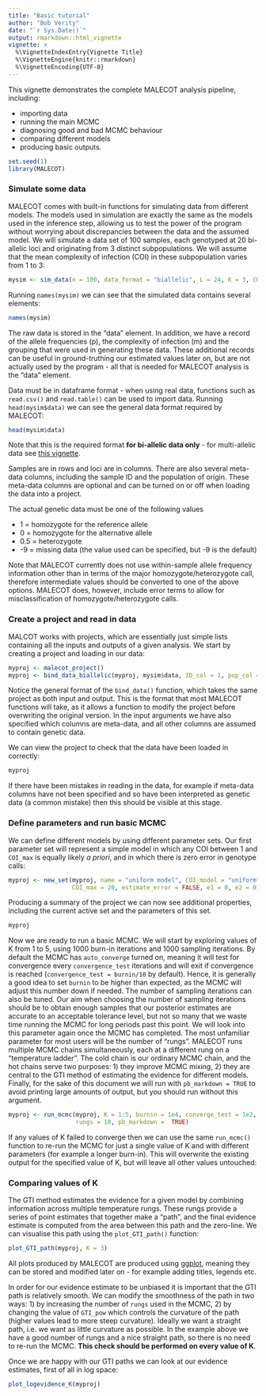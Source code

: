 ```yaml
---
title: "Basic tutorial"
author: "Bob Verity"
date: "`r Sys.Date()`"
output: rmarkdown::html_vignette
vignette: >
  %\VignetteIndexEntry{Vignette Title}
  %\VignetteEngine{knitr::rmarkdown}
  %\VignetteEncoding{UTF-8}
---
```


This vignette demonstrates the complete MALECOT analysis pipeline, including:

* importing data
* running the main MCMC
* diagnosing good and bad MCMC behaviour
* comparing different models
* producing basic outputs.

```r
set.seed(1)
library(MALECOT)
```

### Simulate some data

MALECOT comes with built-in functions for simulating data from different models. The models used in simulation are exactly the same as the models used in the inference step, allowing us to test the power of the program without worrying about discrepancies between the data and the assumed model. We will simulate a data set of 100 samples, each genotyped at 20 bi-allelic loci and originating from 3 distinct subpopulations. We will assume that the mean complexity of infection (COI) in these subpopulation varies from 1 to 3:

```r
mysim <- sim_data(n = 100, data_format = "biallelic", L = 24, K = 3, COI_mean = c(3,2,1))
```

Running `names(mysim)` we can see that the simulated data contains several elements:

```r
names(mysim)
```

The raw data is stored in the "data" element. In addition, we have a record of the allele frequencies (p), the complexity of infection (m) and the grouping that were used in generating these data. These additional records can be useful in ground-truthing our estimated values later on, but are not actually used by the program - all that is needed for MALECOT analysis is the "data" element.

Data must be in dataframe format - when using real data, functions such as `read.csv()` and `read.table()` can be used to import data. Running `head(mysim$data)` we can see the general data format required by MALECOT:

```r
head(mysim$data)
```

Note that this is the required format **for bi-allelic data only** - for multi-allelic data see [this vignette](todo).

Samples are in rows and loci are in columns. There are also several meta-data columns, including the sample ID and the population of origin. These meta-data columns are optional and can be turned on or off when loading the data into a project.

The actual genetic data must be one of the following values

* 1 = homozygote for the reference allele
* 0 = homozygote for the alternative allele
* 0.5 = heterozygote
* -9 = missing data (the value used can be specified, but -9 is the default)

Note that MALECOT currently does not use within-sample allele frequency information other than in terms of the major homozygote/heterozygote call, therefore intermediate values should be converted to one of the above options. MALECOT does, however, include error terms to allow for misclassification of homozygote/heterozygote calls.

### Create a project and read in data

MALCOT works with projects, which are essentially just simple lists containing all the inputs and outputs of a given analysis. We start by creating a project and loading in our data:

```r
myproj <- malecot_project()
myproj <- bind_data_biallelic(myproj, mysim$data, ID_col = 1, pop_col = 2)
```

Notice the general format of the `bind_data()` function, which takes the same project as both input and output. This is the format that most MALECOT functions will take, as it allows a function to modify the project before overwriting the original version. In the input arguments we have also specified which columns are meta-data, and all other columns are assumed to contain genetic data.

We can view the project to check that the data have been loaded in correctly:

```r
myproj
```

If there have been mistakes in reading in the data, for example if meta-data columns have not been specified and so have been interpreted as genetic data (a common mistake) then this should be visible at this stage.

### Define parameters and run basic MCMC

We can define different models by using different parameter sets. Our first parameter set will represent a simple model in which any COI between 1 and `COI_max` is equally likely *a priori*, and in which there is zero error in genotype calls:

```r
myproj <- new_set(myproj, name = "uniform model", COI_model = "uniform",
                  COI_max = 20, estimate_error = FALSE, e1 = 0, e2 = 0)
```

Producing a summary of the project we can now see additional properties, including the current active set and the parameters of this set.

```r
myproj
```

Now we are ready to run a basic MCMC. We will start by exploring values of K from 1 to 5, using 1000 burn-in iterations and 1000 sampling iterations. By default the MCMC has `auto_converge` turned on, meaning it will test for convergence every `convergence_test` iterations and will exit if convergence is reached (`convergence_test = burnin/10` by default). Hence, it is generally a good idea to set `burnin` to be higher than expected, as the MCMC will adjust this number down if needed. The number of sampling iterations can also be tuned. Our aim when choosing the number of sampling iterations should be to obtain enough samples that our posterior estimates are accurate to an acceptable tolerance level, but not so many that we waste time running the MCMC for long periods past this point. We will look into this parameter again once the MCMC has completed. The most unfamiliar parameter for most users will be the number of "rungs". MALECOT runs multiple MCMC chains simultaneously, each at a different rung on a "temperature ladder". The cold chain is our ordinary MCMC chain, and the hot chains serve two purposes: 1) they improve MCMC mixing, 2) they are central to the GTI method of estimating the evidence for different models. Finally, for the sake of this document we will run with `pb_markdown = TRUE` to avoid printing large amounts of output, but you should run without this argument.

```r
myproj <- run_mcmc(myproj, K = 1:5, burnin = 1e4, converge_test = 1e2, samples = 1e3,
                   rungs = 10, pb_markdown =  TRUE)
```

If any values of K failed to converge then we can use the same `run_mcmc()` function to re-run the MCMC for just a single value of K and with different parameters (for example a longer burn-in). This will overwrite the existing output for the specified value of K, but will leave all other values untouched:

### Comparing values of K

The GTI method estimates the evidence for a given model by combining information across multiple temperature rungs. These rungs provide a series of point estimates that together make a "path", and the final evidence estimate is computed from the area between this path and the zero-line. We can visualise this path using the `plot_GTI_path()` function:

```r
plot_GTI_path(myproj, K = 3)
```

All plots produced by MALECOT are produced using [ggplot](https://ggplot2.tidyverse.org/), meaning they can be stored and modified later on - for example adding titles, legends etc.

In order for our evidence estimate to be unbiased it is important that the GTI path is relatively smooth. We can modify the smoothness of the path in two ways: 1) by increasing the number of `rungs` used in the MCMC, 2) by changing the value of `GTI_pow` which controls the curvature of the path (higher values lead to more steep curvature). Ideally we want a straight path, i.e. we want as little curvature as possible. In the example above we have a good number of rungs and a nice straight path, so there is no need to re-run the MCMC. **This check should be performed on every value of K**.

Once we are happy with our GTI paths we can look at our evidence estimates, first of all in log space:

```r
plot_logevidence_K(myproj)
```


